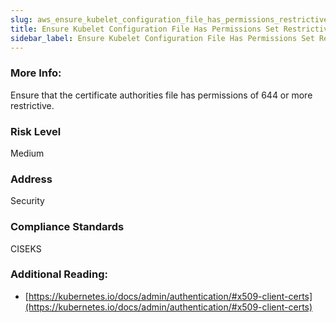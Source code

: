 ```yaml
---
slug: aws_ensure_kubelet_configuration_file_has_permissions_restrictive
title: Ensure Kubelet Configuration File Has Permissions Set Restrictive
sidebar_label: Ensure Kubelet Configuration File Has Permissions Set Restrictive
---
```


### More Info:

Ensure that the certificate authorities file has permissions of 644 or more restrictive.

### Risk Level

Medium

### Address

Security

### Compliance Standards

CISEKS


### Additional Reading:

- [https://kubernetes.io/docs/admin/authentication/#x509-client-certs](https://kubernetes.io/docs/admin/authentication/#x509-client-certs) 

